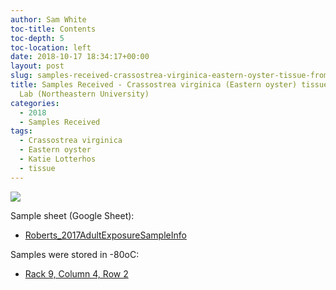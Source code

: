 ```yaml
---
author: Sam White
toc-title: Contents
toc-depth: 5
toc-location: left
date: 2018-10-17 18:34:17+00:00
layout: post
slug: samples-received-crassostrea-virginica-eastern-oyster-tissue-from-lotterhos-lab-northeastern-university
title: Samples Received - Crassostrea virginica (Eastern oyster) tissue from Lotterhos
  Lab (Northeastern University)
categories:
  - 2018
  - Samples Received
tags:
  - Crassostrea virginica
  - Eastern oyster
  - Katie Lotterhos
  - tissue
---
```


![](https://gannet.fish.washington.edu/Atumefaciens/images/20181017_samples_recd.jpg)

Sample sheet (Google Sheet):





  * [Roberts_2017AdultExposureSampleInfo](https://docs.google.com/spreadsheets/d/1gEtDe5ogUpn0nYC0dn_cGdx_1l0UI2Z6kczU5UdBY4M/edit?usp=sharing)



Samples were stored in -80oC:





  * [Rack 9, Column 4, Row 2](https://docs.google.com/spreadsheets/d/1Qsvz3QTURlPF_hX05BQxjom3484WuMfqQ1ILl9LEljU/edit?usp=sharing)


